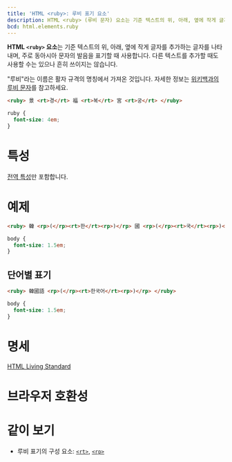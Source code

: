 ```yaml
---
title: 'HTML <ruby>: 루비 표기 요소'
description: HTML <ruby> (루비 문자) 요소는 기준 텍스트의 위, 아래, 옆에 작게 글자를 추가하는 글자를 나타내며, 주로 동아시아 문자의 발음을 표기할 때 사용합니다.
bcd: html.elements.ruby
---
```


**HTML `<ruby>` 요소**는 기준 텍스트의 위, 아래, 옆에 작게 글자를 추가하는 글자를 나타내며, 주로 동아시아 문자의 발음을 표기할 때 사용합니다. 다른 텍스트를 추가할 때도 사용할 수는 있으나 흔히 쓰이지는 않습니다.

"루비"라는 이름은 활자 규격의 명칭에서 가져온 것입니다. 자세한 정보는 [위키백과의 루비 문자](https://ko.wikipedia.org/wiki/%EB%A3%A8%EB%B9%84_%EB%AC%B8%EC%9E%90)를 참고하세요.

<HTMLDemo height={100}>

```html
<ruby> 景 <rt>경</rt> 福 <rt>복</rt> 宮 <rt>궁</rt> </ruby>
```

```css
ruby {
  font-size: 4em;
}
```

</HTMLDemo>

# 특성

[전역 특성](/docs/Web/HTML/Global_attributes)만 포함합니다.

# 예제

```html name=char
<ruby> 韓 <rp>(</rp><rt>한</rt><rp>)</rp> 國 <rp>(</rp><rt>국</rt><rp>)</rp> 語 <rp>(</rp><rt>어</rt><rp>)</rp> </ruby>
```

```css name=char hidden
body {
  font-size: 1.5em;
}
```

<LiveExample name="char" height={40} />

## 단어별 표기

```html name=word
<ruby> 韓國語 <rp>(</rp><rt>한국어</rt><rp>)</rp> </ruby>
```

```css name=word hidden
body {
  font-size: 1.5em;
}
```

<LiveExample name="word" height={40} />

# 명세

[HTML Living Standard](https://html.spec.whatwg.org/multipage/semantics.html#the-ruby-element)

# 브라우저 호환성

<BrowserCompat data={props.bcd} />

# 같이 보기

- 루비 표기의 구성 요소: [`<rt>`](./rt), [`<rp>`](./rp)

